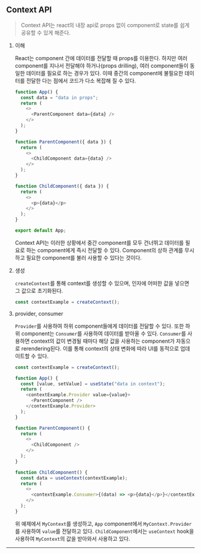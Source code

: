 ## Context API

> Context API는 react의 내장 api로 props 없이 component로 state를 쉽게 공유할 수 있게 해준다.

1. 이해

   React는 component 간에 데이터를 전달할 때 props를 이용한다. 하지만 여러 component를 지나서 전달해야 하거나(props drilling), 여러 component들이 동일한 데이터를 필요로 하는 경우가 있다. 이때 중간의 component에 불필요한 데이터를 전달한 다는 점에서 코드가 다소 복잡해 질 수 있다.

   ```javascript
   function App() {
     const data = "data in props";
     return (
       <>
         <ParentComponent data={data} />
       </>
     );
   }

   function ParentComponent({ data }) {
     return (
       <>
         <ChildComponent data={data} />
       </>
     );
   }

   function ChildComponent({ data }) {
     return (
       <>
         <p>{data}</p>
       </>
     );
   }

   export default App;
   ```

   Context API는 이러한 상황에서 중간 component를 모두 건너뛰고 데이터를 필요로 하는 component에게 즉시 전달할 수 있다. Component의 상하 관계를 무시하고 필요한 component를 불러 사용할 수 있다는 것이다.

2. 생성

   `createContext`를 통해 context를 생성할 수 있으며, 인자에 어떠한 값을 넣으면 그 값으로 초기화된다.

   ```javascript
   const contextExample = createContext();
   ```

3. provider, consumer

   `Provider`를 사용하여 하위 component들에게 데이터를 전달할 수 있다. 또한 하위 component는 `Consumer`를 사용하여 데이터를 받아올 수 있다. `Consumer`를 사용하면 context의 값이 변경될 때마다 해당 값을 사용하는 component가 자동으로 rerendering된다. 이를 통해 context의 상태 변화에 따라 UI를 동적으로 업데이트할 수 있다.

   ```javascript
   const contextExample = createContext();

   function App() {
     const [value, setValue] = useState("data in context");
     return (
       <contextExample.Provider value={value}>
         <ParentComponent />
       </contextExample.Provider>
     );
   }

   function ParentComponent() {
     return (
       <>
         <ChildComponent />
       </>
     );
   }

   function ChildComponent() {
     const data = useContext(contextExample);
     return (
       <>
         <contextExample.Consumer>{(data) => <p>{data}</p>}</contextExample.Consumer>
       </>
     );
   }
   ```

   위 예제에서 `MyContext`를 생성하고, `App` component에서 `MyContext.Provider`를 사용하여 `value`를 전달하고 있다. `ChildComponent`에서는 `useContext` hook을 사용하여 `MyContext`의 값을 받아와서 사용하고 있다.

---
